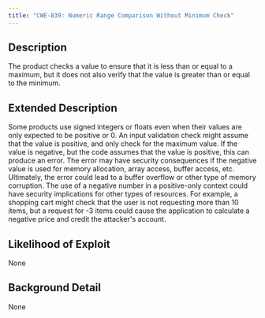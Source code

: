 ```yaml
---
title: "CWE-839: Numeric Range Comparison Without Minimum Check"
---
```


## Description
The product checks a value to ensure that it is less than or equal to a maximum, but it does not also verify that the value is greater than or equal to the minimum.

## Extended Description

Some products use signed integers or floats even when their values are only expected to be positive or 0. An input validation check might assume that the value is positive, and only check for the maximum value. If the value is negative, but the code assumes that the value is positive, this can produce an error. The error may have security consequences if the negative value is used for memory allocation, array access, buffer access, etc. Ultimately, the error could lead to a buffer overflow or other type of memory corruption.
The use of a negative number in a positive-only context could have security implications for other types of resources. For example, a shopping cart might check that the user is not requesting more than 10 items, but a request for -3 items could cause the application to calculate a negative price and credit the attacker's account.


## Likelihood of Exploit
None

## Background Detail
None
        